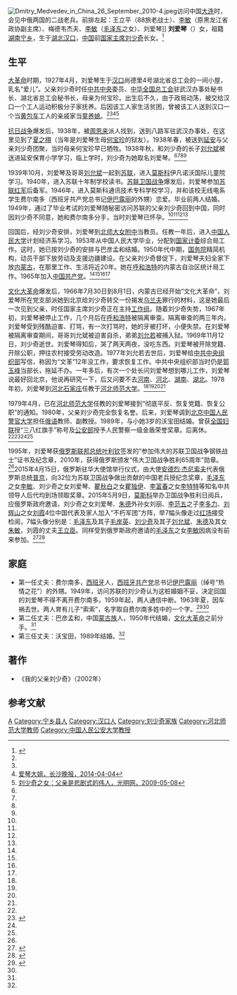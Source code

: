 [[File:Dmitry_Medvedev_in_China_26_September_2010-4.jpeg|thumb]]访问中国[[大连|大连]]时，会见中俄两国的二战老兵。前排左起：王立平（88旅老战士）、[[李敏_(黑龙江省政协副主席)|李敏]]（原黑龙江省政协副主席）、梅德韦杰夫、[[李敏_(毛娇娇)|李敏]]（[[毛泽东|毛泽东]]之女）、刘爱琴]]
'''刘爱琴'''（{{bd|1927年|4月1日<ref>{{Cite web |url=http://www.bjnews.com.cn/feature/2020/06/11/737061.html |title=存档副本 |access-date=2020-06-11 |archive-date=2020-08-20 |archive-url=https://web.archive.org/web/20200820123711/http://www.bjnews.com.cn/feature/2020/06/11/737061.html |dead-url=no }}</ref><ref>{{Cite web |url=https://news.sina.cn/gn/2020-06-11/detail-iirczymk6389109.d.html |title=存档副本 |access-date=2020-06-11 |archive-date=2020-08-20 |archive-url=https://web.archive.org/web/20200820115543/https://news.sina.cn/gn/2020-06-11/detail-iirczymk6389109.d.html |dead-url=no }}</ref>|2020年|6月7日|catIdx=Liu}}）女，祖籍[[湖南|湖南]][[宁乡县|宁乡]]，生于[[湖北|湖北]][[汉口|汉口]]，[[中华人民共和国|中国]]前[[中华人民共和国主席|国家主席]][[刘少奇|刘少奇]]长女。<ref name=cpc>{{Cite web |url=http://dangshi.people.com.cn/GB/85038/14374734.html |title=专访刘爱琴：做刘少奇的女儿绝不后悔，中国共产党新闻网，2011-04-13 |accessdate=2015-05-06 |archive-date=2019-05-14 |archive-url=https://web.archive.org/web/20190514023318/http://dangshi.people.com.cn/GB/85038/14374734.html |dead-url=no }}</ref>

==生平==
[[國民革命|大革命]]时期，1927年4月，刘爱琴生于[[汉口|汉口]]尚德里4号湖北省总工会的一间小屋，乳名“爱儿”。父亲刘少奇时任[[中共中央|中共中央]]委员、[[中华全国总工会|中华全国总工会]]驻武汉办事处秘书长、湖北省总工会秘书长，母亲为何宝珍。出生后不久，由于政局动荡，被交给汉口一个工人运动积极分子家抚养。后因该工人家生活贫困，曾被该工人送到汉口一个当[[黄包车|黄包车]]工人的亲戚家当[[童养媳|童养媳]]。<ref name=cpc/><ref name=sohu/><ref name=cswb>[http://cswb.changsha.cn/html/2014-04/04/content_41_1.htm 爱琴大姐，长沙晚报，2014-04-04]</ref><ref name=gmw>[http://www.gmw.cn/content/2009-05/08/content_917942.htm 刘少奇之女：父亲是悲剧式的伟人，光明网，2009-05-08]</ref>

[[抗日战争|抗日战争]]爆发后，1938年，被[[周恩来|周恩来]]派人找到，送到八路军驻武汉办事处，在这里见到了[[夏之栩|夏之栩]]（当年是刘爱琴生母[[何宝珍|何宝珍]]的狱友）。1938年春，被送到[[延安|延安]]与父亲刘少奇团聚，当时母亲何宝珍早已牺牲。1938年秋，和刘少奇的长子[[刘允斌|刘允斌]]被送进延安保育小学学习，临上学时，刘少奇为她取名刘爱琴。<ref name=cpc/><ref name=sohu/><ref name=cswb/><ref name=gmw/>

1939年10月，刘爱琴及哥哥[[刘允斌|刘允斌]]一起到[[苏联|苏联]]，进入[[莫斯科|莫斯科]]伊凡诺沃国际儿童院学习。1940年，进入苏联十年制学校读书。[[苏联卫国战争|苏联卫国战争]]爆发后，刘爱琴参加[[苏联红军|苏联红军]]后备军。1946年，进入莫斯科通讯技术专科学校学习，并和该校无线电系学生费尔南多（西班牙共产党总书记[[多洛雷斯·伊巴露丽|伊巴露丽]]的外甥）恋爱。毕业前两人结婚。1949年，通过了毕业考试的刘爱琴随秘密访问苏联的父亲刘少奇回到中国，同时因刘少奇不同意，她和费尔南多分手，当时刘爱琴已怀孕。<ref name=cpc/><ref name=sohu/><ref name=cswb/><ref name=gmw/>

回国后，经刘少奇安排，刘爱琴到[[北京师范大学附属实验中学|北师大女附中]]当教员。任教一年后，进入[[中国人民大学|中国人民大学]]计划经济系学习。1953年从中国人民大学毕业，分配到[[中央人民政府国家计划委员会|国家计委]]综合局工作。这时，她已按刘少奇的安排与巴彦孟和结婚。1950年代中期，[[中华人民共和国国务院|国务院]]精简机构，动员干部下放劳动及支援边疆建设。在父亲刘少奇督促下，刘爱琴夫妇全家下放[[内蒙古|内蒙古]]，在那里工作、生活将近20年。她在[[呼和浩特|呼和浩特]]的内蒙古自治区统计局工作。1965年加入[[中国共产党|中国共产党]]。<ref name=cpc/><ref name=sohu/><ref name=cswb/><ref name=gmw/>

[[文化大革命|文化大革命]]爆发后，1966年7月30日到8月1日，内蒙古已经开始“文化大革命”，刘爱琴所在党支部派她到北京给刘少奇转交一份揭发[[乌兰夫|乌兰夫]]罪行的材料，这是她最后一次见到父亲，时任国家主席刘少奇正在主持[[文化大革命工作组|工作组]]。随着刘少奇失势，1967年初，刘爱琴被停止工作，几个月后在[[呼和浩特|呼和浩特]]被隔离审查。隔离审查的两三年内，刘爱琴受到残酷迫害、打骂，有一次打骂时，她的牙被打坏，小便失禁。在刘爱琴被隔离审查期间，哥哥刘允斌被迫害自杀，弟弟[[刘允若|刘允若]]被捕入狱。1969年11月12日，刘少奇逝世。刘爱琴得知后，哭了两天两夜，没吃东西。刘爱琴被开除党籍、开除公职，押往农村接受劳动改造。1977年刘允若去世后，刘爱琴给[[中共中央组织部|中共中央组织部]]写信，称因为“文革”12年没工作，要求恢复工作。中共中央组织部当时仍是[[郭玉峰_(1919年)|郭玉峰]]当部长，拖延不办。一年多后，有次一个处长问刘爱琴想到哪儿工作，刘爱琴说最好回北京，他说再研究一下，后又问要不去[[河南|河南]]、[[河北|河北]]、[[湖南|湖南]]、[[湖北|湖北]]。1978年初，刘爱琴到[[河北|河北]][[石家庄|石家庄]]任教于[[河北师范大学|河北师范大学]]。<ref name=cpc/><ref name=sohu/><ref name=cswb/><ref name=gmw/>

1979年4月，已在[[河北师范大学|河北师范大学]]任教的刘爱琴接到“彻底平反、恢复党籍、恢复公职”的通知。1980年，父亲刘少奇完全恢复名誉。后来，刘爱琴调到[[北京|北京]][[中国人民警官大学|中国人民警官大学]]担任[[俄语|俄语]]教师、副教授。1989年，与小她3岁的沃宝田结婚。曾获[[全国妇联|全国妇联]]授“三八红旗手”称号及[[中华人民共和国公安部|公安部]]授予人民警察一级金盾荣誉奖章。后离休。<ref name=cpc/><ref name=sohu>{{Cite web |url=http://news.sohu.com/20150126/n408088565.shtml |title=刘少奇之女刘亭出席广西政协会议，搜狐，2015-01-26 |accessdate=2015-05-06 |archive-date=2019-12-12 |archive-url=https://web.archive.org/web/20191212054514/http://news.sohu.com/20150126/n408088565.shtml |dead-url=no }}</ref><ref name=cswb/><ref name=gmw/>

1995年，刘爱琴获[[俄罗斯联邦总统|俄罗斯联邦总统]][[叶利钦|叶利钦]]签发的“参加伟大的苏联卫国战争钢铁战士”证书及纪念章，2010年，获得俄罗斯颁发“伟大卫国战争胜利65周年”勋章。<ref name=cpc/>2015年4月15日，俄罗斯驻华大使馆举行仪式，由大使[[安德烈·杰尼索夫|安德烈·杰尼索夫]]代表俄罗斯总统[[普京|普京]]，向32位为苏联卫国战争做出贡献的中国老兵授纪念奖章，[[毛泽东|毛泽东]]之女[[李敏_(1936年)|李敏]]、刘少奇之女刘爱琴、[[瞿秋白|瞿秋白]]之女[[瞿独伊|瞿独伊]]、[[李富春|李富春]]之女[[李特特|李特特]]等知名中共领导人后代均到场领取奖章。2015年5月9日，[[莫斯科|莫斯科]]举办卫国战争胜利日阅兵，应俄罗斯政府邀请，刘少奇之女刘爱琴、[[朱德|朱德]]外孙女刘丽、[[李范五|李范五]]之子[[李多力|李多力]]、[[刘辉山|刘辉山]]之女[[刘霞_(刘辉山之女)|刘霞]]4位中国代表及家人加入“不朽军团”方阵，举7幅头像走过[[红场|红场]]接受检阅，7幅头像分别是：[[毛泽东|毛泽东]]及其子[[毛岸英|毛岸英]]、[[刘少奇|刘少奇]]及其子[[刘允斌|刘允斌]]、[[朱德|朱德]]及其女[[朱敏_(语言学家)|朱敏]]，刘霞的丈夫[[王立臣|王立臣]]。同样受到俄罗斯政府邀请的[[毛泽东|毛泽东]]之女[[李敏_(1936年)|李敏]]因病没有前来参加。<ref>{{Cite web |url=http://www.guancha.cn/internation/2015_05_06_318511.shtml |title=刘少奇女儿等4人将举亲人肖像走红场 李敏因病缺席，观察者网，2015-05-06 |accessdate=2015-05-06 |archive-date=2020-06-13 |archive-url=https://web.archive.org/web/20200613084940/https://www.guancha.cn/internation/2015_05_06_318511.shtml |dead-url=no }}</ref><ref>{{Cite web |url=http://www.guancha.cn/Neighbors/2015_05_09_318916.shtml |title=俄卫国战争“不朽军团”游行 毛泽东刘少奇朱德等7人肖像亮相红场，观察者网，2015-05-09 |accessdate=2015-05-10 |archive-date=2020-06-13 |archive-url=https://web.archive.org/web/20200613084936/https://www.guancha.cn/Neighbors/2015_05_09_318916.shtml |dead-url=no }}</ref>

==家庭==
*第一任丈夫：费尔南多，[[西班牙|西班牙]]人，[[西班牙共产党|西班牙共产党]]总书记[[多洛雷斯·伊巴露丽|伊巴露丽]]（绰号“热情之花”）的外甥。1949年，访问苏联的刘少奇认为这桩婚姻不妥，决定回国的刘爱琴不得不离开费尔南多。1959年起，两人通信中断。1963年夏，因车祸去世。两人育有儿子“索索”，名字取自费尔南多姓中的一个字。<ref name=ifeng>{{Cite web |url=http://news.ifeng.com/history/1/jishi/200812/1219_2663_929112.shtml |title=刘少奇三个儿女为跨国姻缘付出的代价，凤凰网，2008-12-19 |accessdate=2015-05-06 |archive-date=2020-08-20 |archive-url=https://web.archive.org/web/20200820125334/http://news.ifeng.com/history/1/jishi/200812/1219_2663_929112.shtml |dead-url=no }}</ref><ref name=gmw/>
*第二任丈夫：巴彦孟和，中国[[蒙古族|蒙古族]]人，1950年代结婚，[[文化大革命|文化大革命]]之前分手。<ref name=gmw/>
*第三任丈夫：沃宝田，1989年结婚。<ref name=gmw/>

==著作==
*《我的父亲刘少奇》（2002年）

==参考文献==
{{reflist}}

{{刘少奇家系}}
{{DEFAULTSORT:Liu刘}}
[[Category:刘姓|A]]
[[Category:宁乡县人|Category:宁乡县人]]
[[Category:汉口人|Category:汉口人]]
[[Category:刘少奇家族|Category:刘少奇家族]]
[[Category:河北师范大学教师|Category:河北师范大学教师]]
[[Category:中国人民公安大学教授|Category:中国人民公安大学教授]]